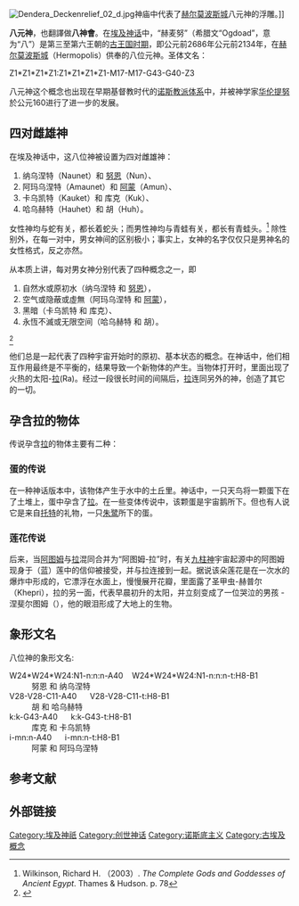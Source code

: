 [[File:Dendera_Deckenrelief_02_d.jpg|thumb]]神庙中代表了[[赫爾莫波里斯|赫尔莫波斯城]]八元神的浮雕。]]

'''八元神'''，也翻譯做'''八神會'''。在[[埃及神话|埃及神话]]中，“赫麦努”（希腊文“Ogdoad”，意为“八”）是第三至第六王朝的[[古王国时期|古王国时期]]，即公元前2686年公元前2134年，在[[赫爾莫波里斯|赫尔莫波斯城]]（Hermopolis）供奉的八位元神。圣体文名：

<hiero>Z1*Z1*Z1*Z1:Z1*Z1*Z1*Z1-M17-M17-G43-G40-Z3</hiero>

八元神这个概念也出现在早期基督教时代的[[诺斯底主义|诺斯教派体系]]中，并被神学家[[华伦提努|华伦提努]]於公元160进行了进一步的发展。

==四对雌雄神==
在埃及神话中，这八位神被设置为四对雌雄神：
# 纳乌涅特（Naunet）和 [[努恩_(古埃及)|努恩]]（Nun）、
# 阿玛乌涅特（Amaunet）和 [[阿蒙|阿蒙]]（Amun）、
# 卡乌凯特（Kauket）和 库克（Kuk）、
# 哈乌赫特（Hauhet）和 胡（Huh）。

女性神均与蛇有关，都长着蛇头；而男性神均与青蛙有关，都长有青蛙头。<ref>Wilkinson, Richard H. （2003）. ''The Complete Gods and Goddesses of Ancient Egypt''. Thames & Hudson. p. 78</ref> 除性别外，在每一对中，男女神间的区别极小；事实上，女神的名字仅仅只是男神名的女性格式，反之亦然。

从本质上讲，每对男女神分别代表了四种概念之一，即
# 自然水或原初水（纳乌涅特 和 [[努恩_(古埃及)|努恩]]），
# 空气或隐蔽或虛無（阿玛乌涅特 和 [[阿蒙|阿蒙]]），
# 黑暗（卡乌凯特 和 库克）、
# 永恆不滅或无限空间（哈乌赫特 和 胡）。
<ref>{{cite web
|last=Butler
|first=Edward P.
|url=http://henadology.wordpress.com/theology/netjeru/hermopolitan-ogdoad/
|title=Hermopolitan Ogdoad
|accessdate=2010-08-21
|archive-date=2011-01-18
|archive-url=https://web.archive.org/web/20110118051007/http://henadology.wordpress.com/theology/netjeru/hermopolitan-ogdoad/
|dead-url=no
}}</ref>

他们总是一起代表了四种宇宙开始时的原初、基本状态的概念。在神话中，他们相互作用最终是不平衡的，结果导致一个新物体的产生。当物体打开时，里面出现了火热的太阳-[[拉_(埃及神祇)|拉]](Ra)。经过一段很长时间的间隔后，[[拉_(埃及神祇)|拉]]连同另外的神，创造了其它的一切。

==孕含拉的物体==

传说孕含[[拉_(埃及神祇)|拉]]的物体主要有二种：

===蛋的传说===
在一种神话版本中，该物体产生于水中的土丘里。神话中，一只天鸟将一颗蛋下在了土堆上，蛋中孕含了[[拉_(埃及神祇)|拉]]。在一些变体传说中，该颗蛋是宇宙鹅所下。但也有人说它是来自[[托特|托特]]的礼物，一只[[朱鹭亚科|朱鹭]]所下的蛋。

===莲花传说===
后来，当[[阿图姆|阿图姆]]与[[拉_(埃及神祇)|拉]]混同合并为“阿图姆-拉”时，有关[[九柱神|九柱神]]宇宙起源中的阿图姆现身于（蓝）莲中的信仰被接受，并与拉连接到一起。据说该朵莲花是在一次水的爆炸中形成的，它漂浮在水面上，慢慢展开花瓣，里面露了圣甲虫-赫普尔（Khepri），拉的另一面，代表早晨初升的太阳，并立刻变成了一位哭泣的男孩 - 涅斐尔图姆（{{Link-en|Nefertum|Nefertem}}），他的眼泪形成了大地上的生物。

==象形文名==

八位神的象形文名:
;<hiero>W24*W24*W24:N1-n:n:n-A40</hiero>    <hiero>W24*W24*W24:N1-n:n:n-t:H8-B1</hiero>
:努恩 和 纳乌涅特
;<hiero>V28-V28-C11-A40</hiero>      <hiero>V28-V28-C11-t:H8-B1</hiero>
:胡 和 哈乌赫特
;<hiero>k:k-G43-A40</hiero>      <hiero>k:k-G43-t:H8-B1</hiero>
:库克 和 卡乌凯特
;<hiero>i-mn:n-A40</hiero>      <hiero>i-mn:n-t:H8-B1</hiero>
:阿蒙 和 阿玛乌涅特

==参考文献==
{{reflist}}

==外部链接==
{{Commons category|Ogdoad|八元神}}

{{埃及神话}}

[[Category:埃及神祇|Category:埃及神祇]]
[[Category:创世神话|Category:创世神话]]
[[Category:诺斯底主义|Category:诺斯底主义]]
[[Category:古埃及概念|Category:古埃及概念]]